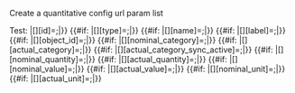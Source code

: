 <noinclude>Create a quantitative config url param list

Test:
{{{{FULLPAGENAME}}
|index=1
|param_name=TestName
|param_type=SomeType
|actual_quantity=Property:HasMass
|actual_value=1
|actual_unit=kg
}}</noinclude>
<includeonly><!-- 
Shared with other params
-->{{#if: {{{id|}}}|[{{{index}}}][id]={{{id}}};|}}<!--
-->{{#if: {{{param_type|}}}|[{{{index}}}][type]={{{param_type}}};|}}<!--
-->{{#if: {{{param_name|}}}|[{{{index}}}][name]={{{param_name}}};|}}<!--
-->{{#if: {{{param_label|}}}|[{{{index}}}][label]={{{param_label}}};|}}<!--
-->{{#if: {{{object_id|}}}|[{{{index}}}][object_id]={{{object_id}}};|}}<!--
-->{{#if: {{{nominal_category|}}}|[{{{index}}}][nominal_category]={{{nominal_category}}};|}}<!--
-->{{#if: {{{actual_category|}}}|[{{{index}}}][actual_category]={{{actual_category}}};|}}<!--
-->{{#if: {{{actual_category_sync_active|}}}|[{{{index}}}][actual_category_sync_active]={{{actual_category_sync_active}}};|}}<!-- 
individual
-->{{#if: {{{nominal_quantity|}}}|[{{{index}}}][nominal_quantity]={{{nominal_quantity}}};|}}<!--
-->{{#if: {{{actual_quantity|}}}|[{{{index}}}][actual_quantity]={{{actual_quantity}}};|}}<!--
-->{{#if: {{{nominal_value|}}}|[{{{index}}}][nominal_value]={{{nominal_value}}};|}}<!--
-->{{#if: {{{actual_value|}}}|[{{{index}}}][actual_value]={{{actual_value}}};|}}<!--
-->{{#if: {{{nominal_unit|}}}|[{{{index}}}][nominal_unit]={{{nominal_unit}}};|}}<!--
-->{{#if: {{{actual_unit|}}}|[{{{index}}}][actual_unit]={{{actual_unit}}};|}}<!--
--></includeonly>
